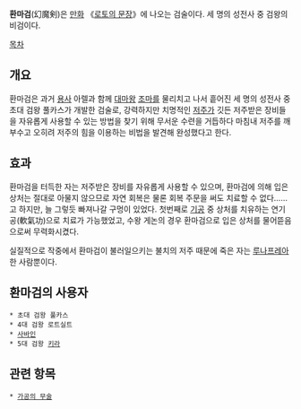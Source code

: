 '''환마검'''(幻魔剣)은 [[만화]] 《[[로토의 문장]]》에 나오는 검술이다. 세 명의 성전사 중 검왕의 비검이다.

[[목차]]
== 개요 ==
환마검은 과거 [[용사]] 아렐과 함께 [[대마왕]] [[조마]]를 물리치고 나서 흩어진 세 명의 성전사 중 초대 검왕 풀카스가 개발한 검술로, 강력하지만 치명적인 [[저주]]가 깃든 저주받은 장비들을 자유롭게 사용할 수 있는 방법을 찾기 위해 무서운 수련을 거듭하다 마침내 저주를 깨부수고 오히려 저주의 힘을 이용하는 비법을 발견해 완성했다고 한다.

== 효과 ==
환마검을 터득한 자는 저주받은 장비를 자유롭게 사용할 수 있으며, 환마검에 의해 입은 상처는 절대로 아물지 않으므로 자연 회복은 물론 회복 주문을 써도 치료할 수 없다……고 하지만, 늘 그렇듯 빠져나갈 구멍이 있었다. 첫번째로 [[기공]] 중 상처를 치유하는 연기공(軟氣功)으로 치료가 가능했었고, 수왕 게논의 경우 환마검으로 입은 상처를 물어뜯음으로써 무력화시켰다.

실질적으로 작중에서 환마검이 불러일으키는 불치의 저주 때문에 죽은 자는 [[루나프레아]] 한 사람뿐이다.

== 환마검의 사용자 ==
 * 초대 검왕 풀카스
 * 4대 검왕 로트실트
 * [[사바인]]
 * 5대 검왕 [[키라]]

== 관련 항목 ==
 * [[가공의 무술]]
